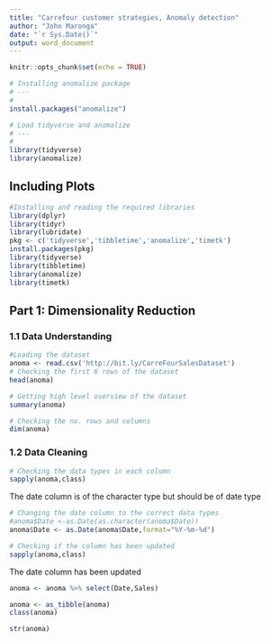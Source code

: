 ---
title: "Carrefour customer strategies, Anomaly detection"
author: "John Maronga"
date: "`r Sys.Date()`"
output: word_document
---

```{r setup, include=FALSE}
knitr::opts_chunk$set(echo = TRUE)
```


```{r}
# Installing anomalize package
# ---
# 
install.packages("anomalize")
```
```{r}
# Load tidyverse and anomalize
# ---
# 
library(tidyverse)
library(anomalize)

```


## Including Plots



```{r}
#Installing and reading the required libraries
library(dplyr)
library(tidyr)
library(lubridate)
pkg <- c('tidyverse','tibbletime','anomalize','timetk')
install.packages(pkg)
library(tidyverse)
library(tibbletime)
library(anomalize)
library(timetk)

```
## Part 1: Dimensionality Reduction
### 1.1 Data Understanding

```{r}
#Loading the dataset
anoma <- read.csv('http://bit.ly/CarreFourSalesDataset')
# Checking the first 6 rows of the dataset
head(anoma)
```
```{r}
# Getting high level overview of the dataset
summary(anoma)
```


```{r}
# Checking the no. rows and columns
dim(anoma)
```

### 1.2 Data Cleaning
```{r}
# Checking the data types in each column
sapply(anoma,class)
```

The date column is of the character type but should be of date type

```{r}
# Changing the date column to the correct data types
#anoma$Date <-as.Date(as.character(anoma$Date))
anoma$Date <- as.Date(anoma$Date,format="%Y-%m-%d")

```

```{r}
# Checking if the column has been updated
sapply(anoma,class)
```

The date column has been updated
```{r}
anoma <- anoma %>% select(Date,Sales)

```

```{r}
anoma <- as_tibble(anoma)
class(anoma)

```

```{r}
str(anoma)
```




